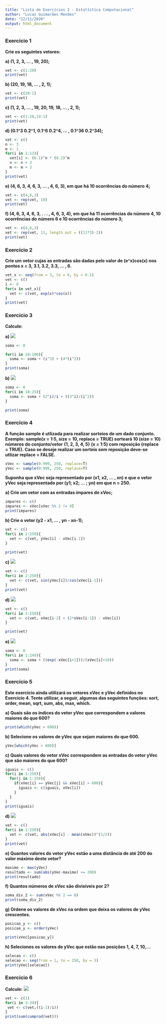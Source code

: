 ---
title: "Lista de Exercícios 2 - Estatística Computacional"
author: "Lucas Guimarães Mendes"
date: "22/11/2020"
output: html_document
---
### Exercício 1
**Crie os seguintes vetores:**

**a) (1, 2, 3, ... , 19, 20);**
```{r}
vet <- c(1:20)
print(vet)
```

**b) (20, 19, 18, ... , 2, 1);**
```{r}
vet <- c(20:1)
print(vet)
```

**c) (1, 2, 3, ... , 19, 20, 19, 18, ... , 2, 1);**
```{r}
vet <- c(1:20,19:1)
print(vet)
```

**d) (0.1^3 0.2^1, 0.1^6 0.2^4, ... , 0.1^36 0.2^34);**
```{r}
vet <- c()
n <- 3
m <- 1
for(i in 1:12){
  vet[i] <- (0.1)^n * (0.2)^m
  n <- n + 3
  m <- m + 3
}
print(vet)
```

**e) (4, 6, 3, 4, 6, 3, ... , 4, 6, 3), em que há 10 ocorrências do número 4;**

```{r}
vet <- c(4,6,3)
vet <- rep(vet, 10)
print(vet)
```
**f) (4, 6, 3, 4, 6, 3, . . . , 4, 6, 3, 4), em que há 11 ocorrências do número 4, 10 ocorrências do número 6 e 10 ocorrências do número 3;**

```{r}
vet <- c(4,6,3)
vet <- rep(vet, 11, length.out = ((11*3)-2))
print(vet)

```

### Exercício 2
**Crie um vetor cujas as entradas são dadas pelo valor de (e^x)cos(x) nos pontos x = 3, 3.1, 3.2, 3.3, ... , 6.**

```{r}
vet_x <- seq(from = 3, to = 6, by = 0.1)
vet <- c()
i <- 0
for(x in vet_x){
  vet <- c(vet, exp(x)*cos(x))
}
print(vet)
```

### Exercício 3
**Calcule:**

**a)** ![](Figuras/somatoria_1.png)
```{r}
soma <- 0

for(i in 10:100){
  soma <- soma + (i^3) + (4*(i^2))
}
print(soma)

```
**b)** ![](Figuras/somatoria_2.png)
```{r}
soma <- 0
for(i in 10:25){
  soma <- soma + (2^i)/i + ((3^i)/(i^2))
}

print(soma)
```

### Exercício 4
**A função sample é utlizada para realizar sorteios de um dado conjunto. Exemplo: sample(x = 1:5, size = 10, replace = TRUE) sorteará 10 (size = 10) números do conjunto/vetor {1, 2, 3, 4, 5} (x = 1:5) com reposição (replace = TRUE). Caso se deseje realizar um sorteio sem reposição deve-se utlizar replace = FALSE. **

```{r}
xVec <- sample(0:999, 250, replace=T)
yVec <- sample(0:999, 250, replace=T)
```

**Suponha que xVec seja representado por (x1, x2, ... , xn) e que o vetor yVec seja representado por (y1; x2; ... ; yn) em que n = 250.**

**a) Crie um vetor com as entradas ímpares de xVec;**
```{r}
impares <- c()
impares <- xVec[xVec %% 2 != 0]
print(impares)

```
**b) Crie o vetor (y2 - x1, ... , yn - xn-1);**
```{r}
vet <- c()
for(i in 2:250){
  vet <- c(vet, yVec[i] - xVec[i-1])
}

print(vet)
```


**c) ![](Figuras/4c.png)**
```{r}
vet <- c()
for(i in 2:250){
  vet <- c(vet, sin(yVec[i])/cos(xVec[i-1]))
}
print(vet)
```


**d) ![](Figuras/4d.png)**
```{r}
vet <- c()
for(i in 3:250){
  vet <- c(vet, xVec[i-2] + (2*xVec[i-1]) - xVec[i])
}

print(vet)
```


**e) ![](Figuras/4e.png)**
```{r}
soma <- 0
for(i in 1:249){
  soma <- soma + ((exp(-xVec[i+1]))/(xVec[i]+10))
}
print(soma)
```
### Exercício 5
**Este exercício ainda utilizará os vetores xVec e yVec definidos no Exercício 4. Tente utilizar, a seguir, algumas das seguintes funções: sort, order, mean, sqrt, sum, abs, max, which.**

**a) Quais são os índices do vetor yVec que correspondem a valores maiores do que 600?**
```{r}
print(which(yVec > 600))
```
**b) Selecione os valores de yVec que sejam maiores do que 600.**
```{r}
yVec[which(yVec > 600)]
```

**c) Quais valores do vetor xVec correspondem as entradas do vetor yVec que são maiores do que 600?**
```{r}
iguais <- c()
for(i in 1:250){
  for(j in 1:250){
    if(xVec[i] == yVec[j] && xVec[i] > 600){
      iguais <- c(iguais, xVec[i])
    }
  }
}
print(iguais)
```


**d)**  ![](Figuras/5d.png)
```{R}
vet <- c()
for(i in 1:250){
  vet <- c(vet, abs(xVec[i] - mean(xVec))^(1/2))
}
print(vet)
```
**e) Quantos valores do vetor yVec estão a uma distância de até 200 do valor máximo deste vetor?**
```{r}
maximo <- max(yVec)
resultado <- sum(abs(yVec-maximo) <= 200)
print(resultado)
```

**f) Quantos números de xVec são divisíveis por 2?**
```{r}
soma_div_2 <- sum(xVec %% 2 == 0)
print(soma_div_2)
```
**g) Ordene os valores de xVec na ordem que deixa os valores de yVec crescentes.**
```{r}
posicao_y <- c()
posicao_y <- order(yVec)

print(xVec[posicao_y])
```

**h) Seleciones os valores de yVec que estão nas posições 1, 4, 7, 10,...**
```{r}
selecao <- c()
selecao <- seq(from = 1, to = 250, by = 3)
print(yVec[selecao])
```
### Exercício 6
**Calcule:**
![](Figuras/ex6_lista2.png)
```{r}
vet <- c(1)
for(i in 3:39){
 vet <- c(vet,((i-1)/i))
}
print(sum(cumprod(vet)))
```







